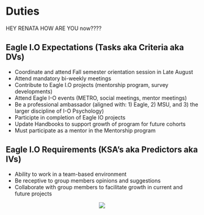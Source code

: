 # Duties {#duties}


HEY RENATA HOW ARE YOU now????


## Eagle I.O Expectations (Tasks aka Criteria aka DVs)
+ Coordinate and attend Fall semester orientation session in Late August
+ Attend mandatory bi-weekly meetings 
+ Contribute to Eagle I.O projects (mentorship program, survey developments)
+ Attend Eagle I-O events (METRO, social meetings, mentor meetings) 
+ Be a professional ambassador (aligned with: 1) Eagle, 2) MSU, and 3) the larger discipline of I-O Psychology)
+ Participte in completion of Eagle IO projects
+ Update Handbooks to support growth of program for future cohorts
+ Must participate as a mentor in the Mentorship program

## Eagle I.O Requirements (KSA’s aka Predictors aka IVs)
+ Ability to work in a team-based environment 
+ Be receptive to group members opinions and suggestions
+ Collaborate with group members to facilitate growth in current and future projects

<center>
![](images/IVDV.PNG)
</center> 

